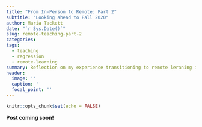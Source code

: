 ```yaml
---
title: "From In-Person to Remote: Part 2"
subtitle: "Looking ahead to Fall 2020"
author: Maria Tackett
date: "`r Sys.Date()`"
slug: remote-teaching-part-2
categories:
tags:
  - teaching
  - regression
  - remote-learning
summary: Reflection on my experience transitioning to remote leraning in Spring 2020
header:
  image: ''
  caption: ''
  focal_point: ''
---
```


```r
knitr::opts_chunk$set(echo = FALSE)
```

**Post coming soon!**
<!--
- Introduction. There's a [Part I to this](2020-05-15-thoughts-on-remote-teaching-part1.html) where I talk about how I prepared and the changes I made. In this post, I'll talk about what I want to continue doing in the fall and what I hope to change.

Part II: Lessons Learned (What I hope to keep / change in the fall)
- [What I want to continue doing](#went_well)
- [What I want to change](#to_change)
    
## What I want to continue in the fall
\label{went_well}

- What I want to continue in the fall

  - Gave survey to students [link to survey questions - google doc] to learn more about their learning circumstance. Survey inspired by a colleague who gave a similar one.
  - Flipped classroom. Have always wanted to do this but have never had the guts / time. Now I was forced to record videos and figure it out. 
  - Ancedotal evidence from students that they liked this format. 
  - Video presentations for the final project & discussion board. Rich conversation and enjoyed the creativity. 
  

## What I want to change
\label{to_change}

- What I need to figure out for the fall 
  - How to engage a large class on Zoom. Even with about 1/3 to half of my class being live, it is still difficult to engage that many students on Zoom. [Link to learning innovation's site on active learning]
  - Help students manage teamwork remotely
  - Quality of videos on Zoom. Man they were bad. Need editing, and maybe a better way to ensure student's engage.
  - Office hours, waiting room. Use a tool like MyDigital Hand.
  

- Recap from preparing to teaching: good tips: https://preparingtoteach.org/post/recap-remote-teaching/
https://twitter.com/minebocek/status/1261623031757189120
-->
